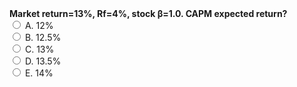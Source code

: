 ::: {.question-block}
<form onsubmit="event.preventDefault(); checkAnswer('module2_mcq_q70')" data-correct-answer="C">
<strong style="display: block;">Market return=13%, Rf=4%, stock β=1.0. CAPM expected return?</strong>
<label><input type="radio" name="module2_mcq_q70" value="A"> A. 12%</label><br>
<label><input type="radio" name="module2_mcq_q70" value="B"> B. 12.5%</label><br>
<label><input type="radio" name="module2_mcq_q70" value="C"> C. 13%</label><br>
<label><input type="radio" name="module2_mcq_q70" value="D"> D. 13.5%</label><br>
<label><input type="radio" name="module2_mcq_q70" value="E"> E. 14%</label><br>
</form>
<div id="feedback-module2_mcq_q70" class="feedback" data-status="" style="display:none;">
✅ Correct: C. 4%+1.0×(13−4)%=13%.
</div>
:::
